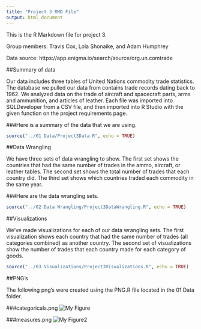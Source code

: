 ```yaml
---
title: "Project 3 RMD File"
output: html_document
---
```


This is the R Markdown file for project 3.

Group members: Travis Cox, Lola Shonaike, and Adam Humphrey

Data source: https://app.enigma.io/search/source/org.un.comtrade

##Summary of data

Our data includes three tables of United Nations commodity trade statistics. The database we pulled our data from contains trade records dating back to 1962. We analyzed data on the trade of aircraft and spacecraft parts, arms and ammunition, and articles of leather. Each file was imported into SQLDeveloper from a CSV file, and then imported into R Studio with the given function on the project requirements page.

###Here is a summary of the data that we are using.
```r
source("../01 Data/Project3Data.R", echo = TRUE)
```

##Data Wrangling

We have three sets of data wrangling to show. The first set shows the countries that had the same number of trades in the ammo, aircraft, or leather tables. The second set shows the total number of trades that each country did. The third set shows which countries traded each commodity in the same year.

###Here are the data wrangling sets.
```r
source("../02 Data Wrangling/Project3DataWrangling.R", echo = TRUE)
```

##Visualizations

We've made visualizations for each of our data wrangling sets. The first visualization shows each country that had the same number of trades (all categories combined) as another country. The second set of visualizations show the number of trades that each country made for each category of goods. 

```r
source("../03 Visualizations/Project3Visualizations.R", echo = TRUE)
```

##PNG's

The following png's were created using the PNG.R file located in the 01 Data folder.

###categoricals.png
![My Figure](./categoricals.png)

###measures.png
![My Figure2](./measures.png)
